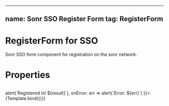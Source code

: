 
<!-- RegisterForm.stories.mdx -->

---
name: Sonr SSO Register Form
tag: **RegisterForm**
---

<Meta
    title="RegisterForm for SSO"
    component={RegisterForm}
/>


# RegisterForm for SSO
Sonr SSO form component for registration on the sonr network.

# Properties
```js
```

<ArgsTable story="Form" />


<Canvas>
    <Story name="Form"
      argTypes={{
        onRegister: {
          control: false
        },
        onError: {
          control: false
        }
      }}
      args={{
        domain: 'domain.snr',
        onRegister: result => alert(`Registered in! ${result}`),
        onError: err => alert(`Error: ${err}`)
    }}>
        {Template.bind({})}
    </Story>
</Canvas>
